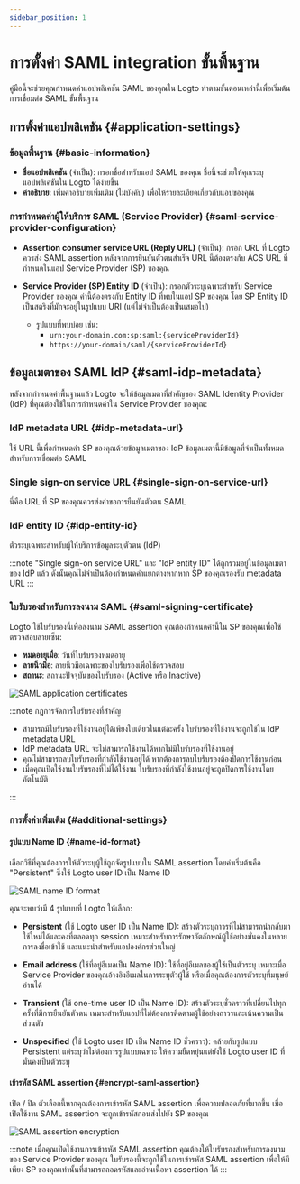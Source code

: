 ```yaml
---
sidebar_position: 1
---
```


# การตั้งค่า SAML integration ขั้นพื้นฐาน

คู่มือนี้จะช่วยคุณกำหนดค่าแอปพลิเคชัน SAML ของคุณใน Logto ทำตามขั้นตอนเหล่านี้เพื่อเริ่มต้นการเชื่อมต่อ SAML ขั้นพื้นฐาน

## การตั้งค่าแอปพลิเคชัน \{#application-settings}

### ข้อมูลพื้นฐาน \{#basic-information}

- **ชื่อแอปพลิเคชัน** (จำเป็น): กรอกชื่อสำหรับแอป SAML ของคุณ ชื่อนี้จะช่วยให้คุณระบุแอปพลิเคชันใน Logto ได้ง่ายขึ้น
- **คำอธิบาย**: เพิ่มคำอธิบายเพิ่มเติม (ไม่บังคับ) เพื่อให้รายละเอียดเกี่ยวกับแอปของคุณ

### การกำหนดค่าผู้ให้บริการ SAML (Service Provider) \{#saml-service-provider-configuration}

- **Assertion consumer service URL (Reply URL)** (จำเป็น): กรอก URL ที่ Logto ควรส่ง SAML assertion หลังจากการยืนยันตัวตนสำเร็จ URL นี้ต้องตรงกับ ACS URL ที่กำหนดในแอป Service Provider (SP) ของคุณ

- **Service Provider (SP) Entity ID** (จำเป็น): กรอกตัวระบุเฉพาะสำหรับ Service Provider ของคุณ ค่านี้ต้องตรงกับ Entity ID ที่พบในแอป SP ของคุณ โดย SP Entity ID เป็นสตริงที่มักจะอยู่ในรูปแบบ URI (แต่ไม่จำเป็นต้องเป็นเสมอไป)
  - รูปแบบที่พบบ่อย เช่น:
    - `urn:your-domain.com:sp:saml:{serviceProviderId}`
    - `https://your-domain/saml/{serviceProviderId}`

## ข้อมูลเมตาของ SAML IdP \{#saml-idp-metadata}

หลังจากกำหนดค่าพื้นฐานแล้ว Logto จะให้ข้อมูลเมตาที่สำคัญของ SAML Identity Provider (IdP) ที่คุณต้องใช้ในการกำหนดค่าใน Service Provider ของคุณ:

### IdP metadata URL \{#idp-metadata-url}

ใช้ URL นี้เพื่อกำหนดค่า SP ของคุณด้วยข้อมูลเมตาของ IdP ข้อมูลเมตานี้มีข้อมูลที่จำเป็นทั้งหมดสำหรับการเชื่อมต่อ SAML

### Single sign-on service URL \{#single-sign-on-service-url}

นี่คือ URL ที่ SP ของคุณควรส่งคำขอการยืนยันตัวตน SAML

### IdP entity ID \{#idp-entity-id}

ตัวระบุเฉพาะสำหรับผู้ให้บริการข้อมูลระบุตัวตน (IdP)

:::note
"Single sign-on service URL" และ "IdP entity ID" ได้ถูกรวมอยู่ในข้อมูลเมตาของ IdP แล้ว ดังนั้นคุณไม่จำเป็นต้องกำหนดค่าแยกต่างหากหาก SP ของคุณรองรับ metadata URL
:::

### ใบรับรองสำหรับการลงนาม SAML \{#saml-signing-certificate}

Logto ใช้ใบรับรองนี้เพื่อลงนาม SAML assertion คุณต้องกำหนดค่านี้ใน SP ของคุณเพื่อใช้ตรวจสอบลายเซ็น:

- **หมดอายุเมื่อ**: วันที่ใบรับรองหมดอายุ
- **ลายนิ้วมือ**: ลายนิ้วมือเฉพาะของใบรับรองเพื่อใช้ตรวจสอบ
- **สถานะ**: สถานะปัจจุบันของใบรับรอง (Active หรือ Inactive)

<img src="/img/assets/certificates.png" alt="SAML application certificates" />

:::note กฎการจัดการใบรับรองที่สำคัญ

- สามารถมีใบรับรองที่ใช้งานอยู่ได้เพียงใบเดียวในแต่ละครั้ง ใบรับรองที่ใช้งานจะถูกใช้ใน IdP metadata URL
- IdP metadata URL จะไม่สามารถใช้งานได้หากไม่มีใบรับรองที่ใช้งานอยู่
- คุณไม่สามารถลบใบรับรองที่กำลังใช้งานอยู่ได้ หากต้องการลบใบรับรองต้องปิดการใช้งานก่อน
- เมื่อคุณเปิดใช้งานใบรับรองที่ไม่ได้ใช้งาน ใบรับรองที่กำลังใช้งานอยู่จะถูกปิดการใช้งานโดยอัตโนมัติ

:::

### การตั้งค่าเพิ่มเติม \{#additional-settings}

#### รูปแบบ Name ID \{#name-id-format}

เลือกวิธีที่คุณต้องการให้ตัวระบุผู้ใช้ถูกจัดรูปแบบใน SAML assertion โดยค่าเริ่มต้นคือ "Persistent" ซึ่งใช้ Logto user ID เป็น Name ID

<img src="/img/assets/name-id-format.png" alt="SAML name ID format" />

คุณจะพบว่ามี 4 รูปแบบที่ Logto ให้เลือก:

- **Persistent** (ใช้ Logto user ID เป็น Name ID): สร้างตัวระบุถาวรที่ไม่สามารถนำกลับมาใช้ใหม่ได้และคงที่ตลอดทุก session เหมาะสำหรับการรักษาอัตลักษณ์ผู้ใช้อย่างมั่นคงในหลายการลงชื่อเข้าใช้ และแนะนำสำหรับแอปองค์กรส่วนใหญ่

- **Email address** (ใช้ที่อยู่อีเมลเป็น Name ID): ใช้ที่อยู่อีเมลของผู้ใช้เป็นตัวระบุ เหมาะเมื่อ Service Provider ของคุณอ้างอิงอีเมลในการระบุตัวผู้ใช้ หรือเมื่อคุณต้องการตัวระบุที่มนุษย์อ่านได้

- **Transient** (ใช้ one-time user ID เป็น Name ID): สร้างตัวระบุชั่วคราวที่เปลี่ยนไปทุกครั้งที่มีการยืนยันตัวตน เหมาะสำหรับแอปที่ไม่ต้องการติดตามผู้ใช้อย่างถาวรและเน้นความเป็นส่วนตัว

- **Unspecified** (ใช้ Logto user ID เป็น Name ID ชั่วคราว): คล้ายกับรูปแบบ Persistent แต่ระบุว่าไม่ต้องการรูปแบบเฉพาะ ให้ความยืดหยุ่นแต่ยังใช้ Logto user ID ที่มั่นคงเป็นตัวระบุ

#### เข้ารหัส SAML assertion \{#encrypt-saml-assertion}

เปิด / ปิด ตัวเลือกนี้หากคุณต้องการเข้ารหัส SAML assertion เพื่อความปลอดภัยที่มากขึ้น เมื่อเปิดใช้งาน SAML assertion จะถูกเข้ารหัสก่อนส่งไปยัง SP ของคุณ

<img src="/img/assets/encryption.png" alt="SAML assertion encryption" />

:::note
เมื่อคุณเปิดใช้งานการเข้ารหัส SAML assertion คุณต้องให้ใบรับรองสำหรับการลงนามของ Service Provider ของคุณ ใบรับรองนี้จะถูกใช้ในการเข้ารหัส SAML assertion เพื่อให้มีเพียง SP ของคุณเท่านั้นที่สามารถถอดรหัสและอ่านเนื้อหา assertion ได้
:::
